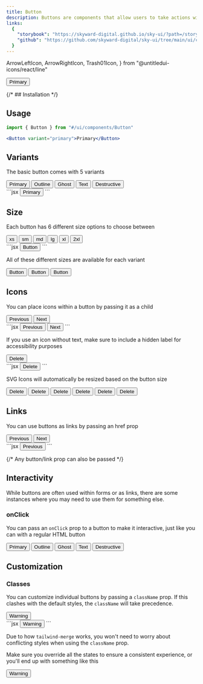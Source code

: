 ```yaml
---
title: Button
description: Buttons are components that allow users to take actions within your website or app.
links:
  {
    "storybook": "https://skyward-digital.github.io/sky-ui/?path=/story/ui-components-button--all",
    "github": "https://github.com/skyward-digital/sky-ui/tree/main/ui/components/Button",
  }
---
```


  ArrowLeftIcon,
  ArrowRightIcon,
  Trash01Icon,
} from "@untitledui-icons/react/line"

<CodePreview client:load>
  <Button variant="primary">Primary</Button>
</CodePreview>

{/* ## Installation */}

## Usage

```jsx
import { Button } from "#/ui/components/Button"
```

```jsx
<Button variant="primary">Primary</Button>
```

## Variants

The basic button comes with 5 variants

<CodePreview client:load>
  <Button variant="primary">Primary</Button>
  <Button variant="outline">Outline</Button>
  <Button variant="ghost">Ghost</Button>
  <Button variant="text">Text</Button>
  <Button variant="destructive">Destructive</Button>
  <div slot="code">
    ```jsx
    <Button
      variant="primary" // or outline, ghost, text, destructive
    >
      Primary
    </Button>
    ```
  </div>
</CodePreview>

## Size

Each button has 6 different size options to choose between

<CodePreview client:load>
  <Button variant="primary" size="xs">
    xs
  </Button>
  <Button variant="primary" size="sm">
    sm
  </Button>
  <Button variant="primary" size="md">
    md
  </Button>
  <Button variant="primary" size="lg">
    lg
  </Button>
  <Button variant="primary" size="xl">
    xl
  </Button>
  <Button variant="primary" size="2xl">
    2xl
  </Button>
  <div slot="code">
    ```jsx
    <Button
      variant="primary"
      size="xs" // or sm, md, lg, xl, 2xl
    >
      Button
    </Button>
    ```
  </div>
</CodePreview>

All of these different sizes are available for each variant

<CodePreview>
  <Button variant="primary" size="xs">
    Button
  </Button>
  <Button variant="ghost" size="md">
    Button
  </Button>
  <Button variant="destructive" size="xl">
    Button
  </Button>
</CodePreview>

## Icons

You can place icons within a button by passing it as a child

<CodePreview client:load>
  <Button variant="primary">
    <ArrowLeftIcon /> Previous
  </Button>
  <Button variant="primary">
    Next <ArrowRightIcon />
  </Button>
  <div slot="code">
    ```jsx
    <Button variant="primary">
      <ArrowLeftIcon /> Previous
    </Button>
    <Button variant="primary">
      Next <ArrowRightIcon />
    </Button>
    ```
  </div>
</CodePreview>

If you use an icon without text, make sure to include a hidden label for accessibility purposes

<CodePreview client:load>
  <Button variant="destructive">
    <span className="sr-only">Delete</span>
    <Trash01Icon />
  </Button>
  <div slot="code">
    ```jsx
    <Button variant="destructive">
      <span className="sr-only">Delete</span>
      <Trash01Icon />
    </Button>
    ```
  </div>
</CodePreview>

SVG Icons will automatically be resized based on the button size

<CodePreview client:load>
  <Button variant="destructive" size="xs">
    <span className="sr-only">Delete</span>
    <Trash01Icon />
  </Button>
  <Button variant="destructive" size="sm">
    <span className="sr-only">Delete</span>
    <Trash01Icon />
  </Button>
  <Button variant="destructive" size="md">
    <span className="sr-only">Delete</span>
    <Trash01Icon />
  </Button>
  <Button variant="destructive" size="lg">
    <span className="sr-only">Delete</span>
    <Trash01Icon />
  </Button>
  <Button variant="destructive" size="xl">
    <span className="sr-only">Delete</span>
    <Trash01Icon />
  </Button>
  <Button variant="destructive" size="2xl">
    <span className="sr-only">Delete</span>
    <Trash01Icon />
  </Button>
</CodePreview>

## Links

You can use buttons as links by passing an href prop

<CodePreview client:load>
  <Button variant="primary" href="#icons">
    Previous
  </Button>
  <Button variant="primary" href="#onclick">
    Next
  </Button>
  <div slot="code">
    ```jsx
    <Button variant="primary" href="/page/1">
      Previous
    </Button>
    ```
  </div>
</CodePreview>

{/* Any button/link prop can also be passed */}

## Interactivity

While buttons are often used within forms or as links, there are some instances where you may need to use them for something else.

### onClick

You can pass an `onClick` prop to a button to make it interactive, just like you can with a regular HTML button

<CodePreview client:load>
  <Button variant="primary" data-button client:load>
    Primary
  </Button>
  <Button variant="outline" data-button client:load>
    Outline
  </Button>
  <Button variant="ghost" data-button client:load>
    Ghost
  </Button>
  <Button variant="text" data-button client:load>
    Text
  </Button>
  <Button variant="destructive" data-button client:load>
    Destructive
  </Button>
</CodePreview>

<script>{`
  const buttons = document.querySelectorAll('[data-button]');
  buttons.forEach((button) => {
    button.addEventListener('click', () => alert('Button clicked!'))
  })
`}</script>

## Customization

### Classes

You can customize individual buttons by passing a `className` prop. If this clashes with the default styles, the `className` will take precedence.

<CodePreview client:load>
  <Button
    variant="destructive"
    className="bg-amber-500 hover:bg-amber-400 focus:bg-amber-400 border-amber-500"
  >
    Warning
  </Button>
  <div slot="code">
    ```jsx
    <Button
      variant="destructive"
      className="bg-amber-500 hover:bg-amber-400 focus:bg-amber-400 border-amber-500"
    >
      Warning
    </Button>
    ```
  </div>
</CodePreview>

Due to how `tailwind-merge` works, you won't need to worry about conflicting styles when using the `className` prop.

Make sure you override all the states to ensure a consistent experience, or you'll end up with something like this

<CodePreview>
  <Button variant="destructive" className="bg-amber-500">
    Warning
  </Button>
</CodePreview>
